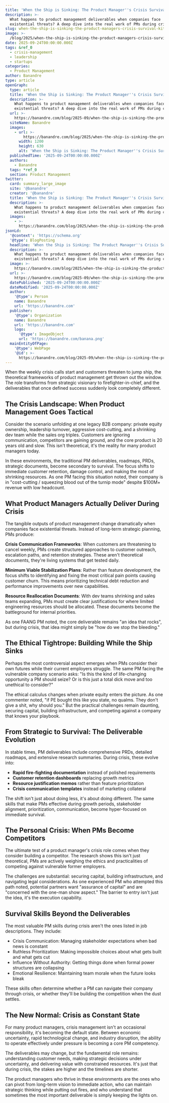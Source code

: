 ```yaml
---
title: 'When the Ship is Sinking: The Product Manager''s Crisis Survival Kit'
description: >-
  What happens to product management deliverables when companies face
  existential threats? A deep dive into the real work of PMs during crisis.
slug: when-the-ship-is-sinking-the-product-managers-crisis-survival-kit
image: >-
  /blog/2025/when-the-ship-is-sinking-the-product-managers-crisis-survival-kit.webp
date: 2025-09-24T00:00:00.000Z
tags: &ref_0
  - crisis-management
  - leadership
  - startups
categories:
  - Product Management
author: Banandre
type: article
openGraph:
  type: article
  title: 'When the Ship is Sinking: The Product Manager''s Crisis Survival Kit'
  description: >-
    What happens to product management deliverables when companies face
    existential threats? A deep dive into the real work of PMs during crisis.
  url: >-
    https://banandre.com/blog/2025-09/when-the-ship-is-sinking-the-product-managers-crisis-survival-kit
  siteName: Banandre
  images:
    - url: >-
        https://banandre.com/blog/2025/when-the-ship-is-sinking-the-product-managers-crisis-survival-kit.webp
      width: 1200
      height: 630
      alt: 'When the Ship is Sinking: The Product Manager''s Crisis Survival Kit'
  publishedTime: '2025-09-24T00:00:00.000Z'
  authors:
    - Banandre
  tags: *ref_0
  section: Product Management
twitter:
  card: summary_large_image
  site: '@banandre'
  creator: '@banandre'
  title: 'When the Ship is Sinking: The Product Manager''s Crisis Survival Kit'
  description: >-
    What happens to product management deliverables when companies face
    existential threats? A deep dive into the real work of PMs during crisis.
  images:
    - >-
      https://banandre.com/blog/2025/when-the-ship-is-sinking-the-product-managers-crisis-survival-kit.webp
jsonLd:
  '@context': 'https://schema.org'
  '@type': BlogPosting
  headline: 'When the Ship is Sinking: The Product Manager''s Crisis Survival Kit'
  description: >-
    What happens to product management deliverables when companies face
    existential threats? A deep dive into the real work of PMs during crisis.
  image: >-
    https://banandre.com/blog/2025/when-the-ship-is-sinking-the-product-managers-crisis-survival-kit.webp
  url: >-
    https://banandre.com/blog/2025-09/when-the-ship-is-sinking-the-product-managers-crisis-survival-kit
  datePublished: '2025-09-24T00:00:00.000Z'
  dateModified: '2025-09-24T00:00:00.000Z'
  author:
    '@type': Person
    name: Banandre
    url: 'https://banandre.com'
  publisher:
    '@type': Organization
    name: Banandre
    url: 'https://banandre.com'
    logo:
      '@type': ImageObject
      url: 'https://banandre.com/banana.png'
  mainEntityOfPage:
    '@type': WebPage
    '@id': >-
      https://banandre.com/blog/2025-09/when-the-ship-is-sinking-the-product-managers-crisis-survival-kit
---
```


When the weekly crisis calls start and customers threaten to jump ship, the theoretical frameworks of product management get thrown out the window. The role transforms from strategic visionary to firefighter-in-chief, and the deliverables that once defined success suddenly look completely different.

## The Crisis Landscape: When Product Management Goes Tactical

Consider the scenario unfolding at one legacy B2B company: private equity ownership, leadership turnover, aggressive cost-cutting, and a shrinking dev team while the sales org triples. Customers are ignoring communication, competitors are gaining ground, and the core product is 20 years old and slow. This isn't theoretical, it's the reality for many product managers today.

In these environments, the traditional PM deliverables, roadmaps, PRDs, strategic documents, become secondary to survival. The focus shifts to immediate customer retention, damage control, and making the most of shrinking resources. As one PM facing this situation noted, their company is in "cost-cutting / squeezing blood out of the turnip mode" despite $100M+ revenue with low headcount.

## What Product Managers Actually Deliver During Crisis

The tangible outputs of product management change dramatically when companies face existential threats. Instead of long-term strategic planning, PMs produce:

**Crisis Communication Frameworks**: When customers are threatening to cancel weekly, PMs create structured approaches to customer outreach, escalation paths, and retention strategies. These aren't theoretical documents, they're living systems that get tested daily.

**Minimum Viable Stabilization Plans**: Rather than feature development, the focus shifts to identifying and fixing the most critical pain points causing customer churn. This means prioritizing technical debt reduction and performance improvements over new capabilities.

**Resource Reallocation Documents**: With dev teams shrinking and sales teams expanding, PMs must create clear justifications for where limited engineering resources should be allocated. These documents become the battleground for internal priorities.

As one FAANG PM noted, the core deliverable remains "an idea that rocks", but during crisis, that idea might simply be "how do we stop the bleeding."

## The Ethical Tightrope: Building While the Ship Sinks

Perhaps the most controversial aspect emerges when PMs consider their own futures while their current employers struggle. The same PM facing the vulnerable company scenario asks: "Is this the kind of life-changing opportunity a PM should seize? Or is this just a total dick move and too unethical to consider?"

The ethical calculus changes when private equity enters the picture. As one commenter noted, "if PE bought this like you state, no qualms. They don't give a shit, why should you." But the practical challenges remain daunting, securing capital, building infrastructure, and competing against a company that knows your playbook.

## From Strategic to Survival: The Deliverable Evolution

In stable times, PM deliverables include comprehensive PRDs, detailed roadmaps, and extensive research summaries. During crisis, these evolve into:

- **Rapid fire-fighting documentation** instead of polished requirements
- **Customer retention dashboards** replacing growth metrics
- **Resource justification memos** rather than feature prioritization
- **Crisis communication templates** instead of marketing collateral

The shift isn't just about doing less, it's about doing different. The same skills that make PMs effective during growth periods, stakeholder alignment, prioritization, communication, become hyper-focused on immediate survival.

## The Personal Crisis: When PMs Become Competitors

The ultimate test of a product manager's crisis role comes when they consider building a competitor. The research shows this isn't just theoretical, PMs are actively weighing the ethics and practicalities of competing against vulnerable former employers.

The challenges are substantial: securing capital, building infrastructure, and navigating legal considerations. As one experienced PM who attempted this path noted, potential partners want "assurance of capital" and are "concerned with the one-man show aspect." The barrier to entry isn't just the idea, it's the execution capability.

## Survival Skills Beyond the Deliverables

The most valuable PM skills during crisis aren't the ones listed in job descriptions. They include:

- Crisis Communication: Managing stakeholder expectations when bad news is constant
- Ruthless Prioritization: Making impossible choices about what gets built and what gets cut
- Influence Without Authority: Getting things done when formal power structures are collapsing
- Emotional Resilience\: Maintaining team morale when the future looks bleak

These skills often determine whether a PM can navigate their company through crisis, or whether they'll be building the competition when the dust settles.

## The New Normal: Crisis as Constant State

For many product managers, crisis management isn't an occasional responsibility, it's becoming the default state. Between economic uncertainty, rapid technological change, and industry disruption, the ability to operate effectively under pressure is becoming a core PM competency.

The deliverables may change, but the fundamental role remains: understanding customer needs, making strategic decisions under uncertainty, and delivering value with constrained resources. It's just that during crisis, the stakes are higher and the timelines are shorter.

The product managers who thrive in these environments are the ones who can pivot from long-term vision to immediate action, who can maintain strategic thinking while putting out fires, and who understand that sometimes the most important deliverable is simply keeping the lights on.
